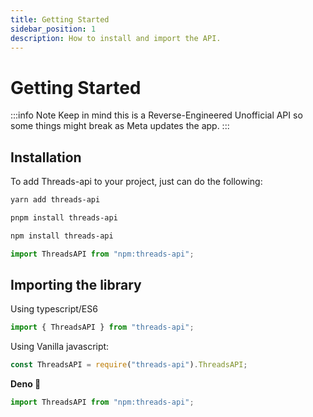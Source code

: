 ```yaml
---
title: Getting Started
sidebar_position: 1
description: How to install and import the API.
---
```



# Getting Started

:::info Note
Keep in mind this is a Reverse-Engineered Unofficial API so some things might break as Meta updates the app.
:::

## Installation

To add Threads-api to your project, just can do the following:

<Tabs>
<TabItem value="js" label="yarn">

```bash
yarn add threads-api
```

</TabItem>
<TabItem value="py" label="pnpm">

```bash
pnpm install threads-api
```

</TabItem>
<TabItem value="java" label="npm">

```bash
npm install threads-api
```

</TabItem>
<TabItem value="deno" label="Deno 🦖">

```js
import ThreadsAPI from "npm:threads-api";
```

</TabItem>

</Tabs>

## Importing the library

Using typescript/ES6

```typescript
import { ThreadsAPI } from "threads-api";
```

Using Vanilla javascript:

```javascript
const ThreadsAPI = require("threads-api").ThreadsAPI;
```

**Deno 🦖**

```javascript
import ThreadsAPI from "npm:threads-api";
```
